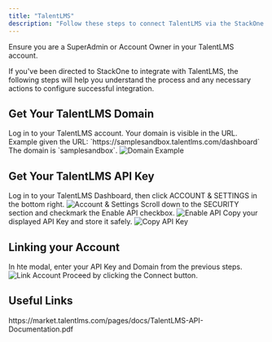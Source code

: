 ```yaml
---
title: "TalentLMS"
description: "Follow these steps to connect TalentLMS via the StackOne Hub successfully."
---
```



<Warning>
  Ensure you are a SuperAdmin or Account Owner in your TalentLMS account.
</Warning>

If you've been directed to StackOne to integrate with TalentLMS, the following steps will help you understand the process and any necessary actions to configure successful integration.

## Get Your TalentLMS Domain

<Steps>
  <Step title="Find Your Domain">
    Log in to your TalentLMS account. Your domain is visible in the URL.
    Example given the URL: `https://samplesandbox.talentlms.com/dashboard`
    The domain is `samplesandbox`.
    <Frame>
      <img className='rounded-md' style={{ margin: '0 auto', border: '1px solid #efefef' }} alt="Domain Example" src="/images/talentlms/image1.png" />
    </Frame>
  </Step>
</Steps>

## Get Your TalentLMS API Key

<Steps>
  <Step title="Navigate to Account Settings">
    Log in to your TalentLMS Dashboard, then click ACCOUNT & SETTINGS in the bottom right.
    <Frame>
      <img className='rounded-md' style={{ margin: '0 auto', border: '1px solid #efefef' }} alt="Account & Settings" src="/images/talentlms/image2.png" />
    </Frame>
  </Step>

  <Step title="Enable API">
    Scroll down to the SECURITY section and checkmark the Enable API checkbox.
    <Frame>
      <img className='rounded-md' style={{ margin: '0 auto', border: '1px solid #efefef' }} alt="Enable API" src="/images/talentlms/image3.png" />
    </Frame>
  </Step>

  <Step title="Copy API Key">
    Copy your displayed API Key and store it safely.
    <Frame>
      <img className='rounded-md' style={{ margin: '0 auto', border: '1px solid #efefef' }} alt="Copy API Key" src="/images/talentlms/image4.png" />
    </Frame>
  </Step>
</Steps>

## Linking your Account

<Steps>
  <Step title="Enter API Key and Domain">
    In hte modal, enter your API Key and Domain from the previous steps.
    <Frame>
      <img className='rounded-md' style={{ margin: '0 auto', border: '1px solid #efefef' }} alt="Link Account" src="/images/talentlms/image5.png" />
    </Frame>
  </Step>

  <Step title="Connect">
    Proceed by clicking the Connect button.
  </Step>
</Steps>

<IntegrationFooter />

## Useful Links
<Card title="API Reference" icon="link" href="https://market.talentlms.com/pages/docs/TalentLMS-API-Documentation.pdf">
    https://market.talentlms.com/pages/docs/TalentLMS-API-Documentation.pdf
</Card>
